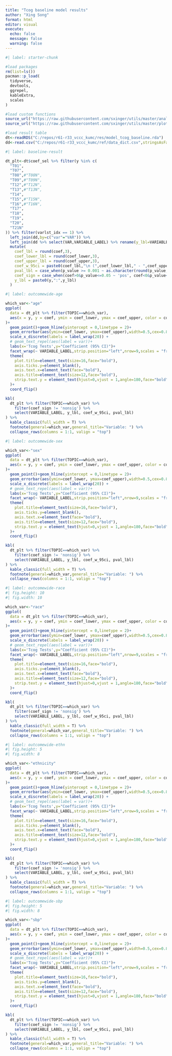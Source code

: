 ```yaml
---
title: "Tcog baseline model results"
author: "Xing Song"
format: html
editor: visual
execute: 
  echo: false
  message: false
  warning: false
---
```


```r
#| label: starter-chunk

#load packages
rm(list=ls())
pacman::p_load(
  tidyverse,
  devtools,
  ggrepel,
  kableExtra,
  scales
)

#load custom functions
source_url("https://raw.githubusercontent.com/sxinger/utils/master/analysis_util.R")
source_url("https://raw.githubusercontent.com/sxinger/utils/master/plot_util.R")

#load result table
dt<-readRDS("C:/repos/r61-r33_vccc_kumc/res/model_tcog_baseline.rda")
dd<-read.csv("C:/repos/r61-r33_vccc_kumc/ref/data_dict.csv",stringsAsFactors = F)
```


```r
#| label: baseline-result

dt_plt<-dt$coef_sel %>% filter(y %in% c(
  "T01",
  "T07",
  "T08",#"T08N",
  "T09",#"T09N",
  "T12",#"T12N",
  "T13",#"T13N",
  "T14",
  "T15",#"T15N",
  "T16",#"T16N",
  "T17",
  "T18",
  "T19",
  "T20",
  "T21N"
)) %>% filter(varlst_idx == 1) %>%
  left_join(dd,by=c("var"="VAR")) %>%
  left_join(dd %>% select(VAR,VARIABLE_LABEL) %>% rename(y_lbl=VARIABLE_LABEL),by=c("y"="VAR")) %>%
  mutate(
    coef_lbl = round(coef,3),
    coef_lower_lbl = round(coef_lower,3),
    coef_upper_lbl = round(coef_upper,3),
    coef_w_95ci = paste0(coef_lbl,"\n (",coef_lower_lbl," - ",coef_upper_lbl,")"),
    pval_lbl = case_when(p_value >= 0.001 ~ as.character(round(p_value,3)), TRUE ~ '<0.001'),
    coef_sign = case_when(coef>0&p_value<=0.05 ~ 'pos', coef<0&p_value<=0.05~'neg', TRUE ~ 'nonsig'),
    y_lbl = paste0(y,":",y_lbl)
  )
```


```r
#| label: outcomewide-age

which_var<-"age"
ggplot(
  data = dt_plt %>% filter(TOPIC==which_var),
  aes(x = y, y = coef, ymin = coef_lower, ymax = coef_upper, color = coef_sign)
)+
  geom_point()+geom_hline(yintercept = 0,linetype = 2)+
  geom_errorbar(aes(ymin=coef_lower, ymax=coef_upper),width=0.5,cex=0.8)+
  scale_x_discrete(labels = label_wrap(20)) +
  # geom_text_repel(aes(label = var))+
  labs(x='Tcog Tests',y="Coefficient (95% CI)")+
  facet_wrap(~ VARIABLE_LABEL,strip.position="left",nrow=9,scales = "free_y") +
  theme(
    plot.title=element_text(size=16,face="bold"),
    axis.ticks.y=element_blank(),
    axis.text.x=element_text(face="bold"),
    axis.title=element_text(size=12,face="bold"),
    strip.text.y = element_text(hjust=0,vjust = 1,angle=180,face="bold")
  )+
  coord_flip()

kbl(
  dt_plt %>% filter(TOPIC==which_var) %>% 
    filter(coef_sign != 'nonsig') %>%
    select(VARIABLE_LABEL, y_lbl, coef_w_95ci, pval_lbl)
) %>%
  kable_classic(full_width = T) %>%
  footnote(general=which_var,general_title="Variable: ") %>%
  collapse_rows(columns = 1:1, valign = "top")
```



```r
#| label: outcomewide-sex

which_var<-"sex"
ggplot(
  data = dt_plt %>% filter(TOPIC==which_var),
  aes(x = y, y = coef, ymin = coef_lower, ymax = coef_upper, color = coef_sign)
)+
  geom_point()+geom_hline(yintercept = 0,linetype = 2)+
  geom_errorbar(aes(ymin=coef_lower, ymax=coef_upper),width=0.5,cex=0.8)+
  scale_x_discrete(labels = label_wrap(20)) +
  # geom_text_repel(aes(label = var))+
  labs(x='Tcog Tests',y="Coefficient (95% CI)")+
  facet_wrap(~ VARIABLE_LABEL,strip.position="left",nrow=9,scales = "free_y") +
  theme(
    plot.title=element_text(size=16,face="bold"),
    axis.ticks.y=element_blank(),
    axis.text.x=element_text(face="bold"),
    axis.title=element_text(size=12,face="bold"),
    strip.text.y = element_text(hjust=0,vjust = 1,angle=180,face="bold")
  )+
  coord_flip()

kbl(
  dt_plt %>% filter(TOPIC==which_var) %>% 
    filter(coef_sign != 'nonsig') %>%
    select(VARIABLE_LABEL, y_lbl, coef_w_95ci, pval_lbl)
) %>%
  kable_classic(full_width = T) %>%
  footnote(general=which_var,general_title="Variable: ") %>%
  collapse_rows(columns = 1:1, valign = "top")
```


```r
#| label: outcomewide-race
#| fig.height: 10
#| fig.width: 10 

which_var<-"race"
ggplot(
  data = dt_plt %>% filter(TOPIC==which_var),
  aes(x = y, y = coef, ymin = coef_lower, ymax = coef_upper, color = coef_sign)
)+
  geom_point()+geom_hline(yintercept = 0,linetype = 2)+
  geom_errorbar(aes(ymin=coef_lower, ymax=coef_upper),width=0.5,cex=0.8)+
  scale_x_discrete(labels = label_wrap(20)) +
  # geom_text_repel(aes(label = var))+
  labs(x='Tcog Tests',y="Coefficient (95% CI)")+
  facet_wrap(~ VARIABLE_LABEL,strip.position="left",nrow=9,scales = "free_y") +
  theme(
    plot.title=element_text(size=16,face="bold"),
    axis.ticks.y=element_blank(),
    axis.text.x=element_text(face="bold"),
    axis.title=element_text(size=12,face="bold"),
    strip.text.y = element_text(hjust=0,vjust = 1,angle=180,face="bold")
  )+
  coord_flip()

kbl(
  dt_plt %>% filter(TOPIC==which_var) %>% 
    filter(coef_sign != 'nonsig') %>%
    select(VARIABLE_LABEL, y_lbl, coef_w_95ci, pval_lbl)
) %>%
  kable_classic(full_width = T) %>%
  footnote(general=which_var,general_title="Variable: ") %>%
  collapse_rows(columns = 1:1, valign = "top")
```

```r
#| label: outcomewide-ethn
#| fig.height: 5
#| fig.width: 8 

which_var<-"ethnicity"
ggplot(
  data = dt_plt %>% filter(TOPIC==which_var),
  aes(x = y, y = coef, ymin = coef_lower, ymax = coef_upper, color = coef_sign)
)+
  geom_point()+geom_hline(yintercept = 0,linetype = 2)+
  geom_errorbar(aes(ymin=coef_lower, ymax=coef_upper),width=0.5,cex=0.8)+
  scale_x_discrete(labels = label_wrap(20)) +
  # geom_text_repel(aes(label = var))+
  labs(x='Tcog Tests',y="Coefficient (95% CI)")+
  facet_wrap(~ VARIABLE_LABEL,strip.position="left",nrow=9,scales = "free_y") +
  theme(
    plot.title=element_text(size=16,face="bold"),
    axis.ticks.y=element_blank(),
    axis.text.x=element_text(face="bold"),
    axis.title=element_text(size=12,face="bold"),
    strip.text.y = element_text(hjust=0,vjust = 1,angle=180,face="bold")
  )+
  coord_flip()

kbl(
  dt_plt %>% filter(TOPIC==which_var) %>% 
    filter(coef_sign != 'nonsig') %>%
    select(VARIABLE_LABEL, y_lbl, coef_w_95ci, pval_lbl)
) %>%
  kable_classic(full_width = T) %>%
  footnote(general=which_var,general_title="Variable: ") %>%
  collapse_rows(columns = 1:1, valign = "top")
```

```r
#| label: outcomewide-sbp
#| fig.height: 5
#| fig.width: 8 

which_var<-"sbp"
ggplot(
  data = dt_plt %>% filter(TOPIC==which_var),
  aes(x = y, y = coef, ymin = coef_lower, ymax = coef_upper, color = coef_sign)
)+
  geom_point()+geom_hline(yintercept = 0,linetype = 2)+
  geom_errorbar(aes(ymin=coef_lower, ymax=coef_upper),width=0.5,cex=0.8)+
  scale_x_discrete(labels = label_wrap(20)) +
  # geom_text_repel(aes(label = var))+
  labs(x='Tcog Tests',y="Coefficient (95% CI)")+
  facet_wrap(~ VARIABLE_LABEL,strip.position="left",nrow=9,scales = "free_y") +
  theme(
    plot.title=element_text(size=16,face="bold"),
    axis.ticks.y=element_blank(),
    axis.text.x=element_text(face="bold"),
    axis.title=element_text(size=12,face="bold"),
    strip.text.y = element_text(hjust=0,vjust = 1,angle=180,face="bold")
  )+
  coord_flip()

kbl(
  dt_plt %>% filter(TOPIC==which_var) %>% 
    filter(coef_sign != 'nonsig') %>%
    select(VARIABLE_LABEL, y_lbl, coef_w_95ci, pval_lbl)
) %>%
  kable_classic(full_width = T) %>%
  footnote(general=which_var,general_title="Variable: ") %>%
  collapse_rows(columns = 1:1, valign = "top")
```
